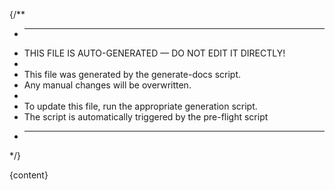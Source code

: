 

<Meta title="Documentation/getting started" />

{/**
 * --------------------------------------------------------------------
 * THIS FILE IS AUTO-GENERATED — DO NOT EDIT IT DIRECTLY!
 *
 * This file was generated by the generate-docs script.
 * Any manual changes will be overwritten.
 *
 * To update this file, run the appropriate generation script.
 * The script is automatically triggered by the pre-flight script
 * --------------------------------------------------------------------
 */}

<Markdown>{content}</Markdown>